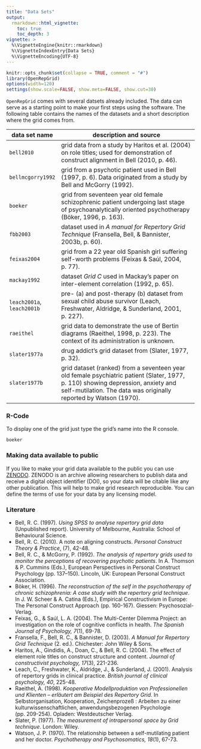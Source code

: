 ```yaml
---
title: "Data Sets"
output: 
  rmarkdown::html_vignette:
    toc: true
    toc_depth: 3
vignette: >
  %\VignetteEngine{knitr::rmarkdown}
  %\VignetteIndexEntry{Data Sets}
  %\VignetteEncoding{UTF-8}
---
```


```r
knitr::opts_chunk$set(collapse = TRUE, comment = "#")
library(OpenRepGrid)
options(width=120)
settings(show.scale=FALSE, show.meta=FALSE, show.cut=30)
```

`OpenRepGrid` comes with several datsets already included. The data can serve as a starting point to make your first steps using the software. The following table contains the names of the datasets and a short description where the grid comes from.

data set name   | description and source
------------- | -------------------------------------------------------------------
`bell2010`	|  grid data from a study by Haritos et al. (2004) on role titles; used for demonstration of construct alignment in Bell (2010, p. 46).
`bellmcgorry1992`   | 	grid from a psychotic patient used in Bell (1997, p. 6). Data originated from a study by Bell and McGorry (1992).
`boeker`  | 	grid from seventeen year old female schizophrenic patient undergoing last stage of psychoanalytically oriented psychotherapy (Böker, 1996, p. 163).
`fbb2003`  |  	dataset used in *A manual for Repertory Grid Technique* (Fransella, Bell, & Bannister, 2003b, p. 60).
`feixas2004`  | 	grid from a 22 year old Spanish girl suffering self-worth problems (Feixas & Saúl, 2004, p. 77).
`mackay1992`  | 	dataset *Grid C* used in Mackay's paper on inter-element correlation (1992, p. 65).
`leach2001a`, `leach2001b` |  pre- (a) and post-therapy (b) dataset from sexual child abuse survivor (Leach, Freshwater, Aldridge, & Sunderland, 2001, p. 227).
`raeithel` |	grid data to demonstrate the use of Bertin diagrams (Raeithel, 1998, p. 223). The context of its administration is unknown.
`slater1977a`  | 	drug addict’s grid dataset from (Slater, 1977, p. 32).
`slater1977b`   | 	grid dataset (ranked) from a seventeen year old female psychiatric patient (Slater, 1977, p. 110) showing depression, anxiety and self-mutilation. The data was originally reported by Watson (1970).

### R-Code

To display one of the grid just type the grid's name into the R console.

```r
boeker
```


### Making data available to public

If you like to make your grid data available to the public you can use [ZENODO](https://zenodo.org/). ZENODO is an archive allowing researchers to publish data and receive a digital object identifier (DOI), so your data will be citable like any other publication. This will help to make grid research reproducible. You can define the terms of use for your data by any licensing model.


### Literature

* Bell, R. C. (1997). *Using SPSS to analyse repertory grid data* (Unpublished report). University of Melbourne, Australia: School of Behavioural Science.
* Bell, R. C. (2010). A note on aligning constructs. *Personal Construct Theory & Practice*, (7), 42-48.
* Bell, R. C., & McGorry, P. (1992). *The analysis of repertory grids used to monitor the perceptions of recovering psychotic patients*. In A. Thomson & P. Cummins (Eds.), European Perspectives in Personal Construct Psychology (pp. 137–150). Lincoln, UK: European Personal Construct Association.
* Böker, H. (1996). *The reconstruction of the self in the psychotherapy of chronic schizophrenia: A case study with the repertory grid technique*. In J. W. Scheer & A. Catina (Eds.), Empirical Constructivism in Europe: The Personal Construct Approach (pp. 160-167). Giessen: Psychosozial-Verlag.
* Feixas, G., & Saúl, L. A. (2004). The Multi-Center Dilemma Project: an investigation on the role of cognitive conflicts in health. *The Spanish Journal of Psychology, 7*(1), 69-78.
* Fransella, F., Bell, R. C., & Bannister, D. (2003). *A Manual for Repertory Grid Technique* (2. ed.). Chichester: John Wiley & Sons.
* Haritos, A., Gindidis, A., Doan, C., & Bell, R. C. (2004). The effect of element role titles on construct structure and content. *Journal of constructivist psychology, 17*(3), 221-236.
* Leach, C., Freshwater, K., Aldridge, J., & Sunderland, J. (2001). Analysis of repertory grids in clinical practice. *British journal of clinical psychology, 40*, 225-48.
* Raeithel, A. (1998). *Kooperative Modellproduktion von Professionellen und Klienten – erläutert am Beispiel des Repertory Grid*. In Selbstorganisation, Kooperation, Zeichenprozeß : Arbeiten zu einer kulturwissenschaftlichen, anwendungsbezogenen Psychologie (pp. 209-254). Opladen: Westdeutscher Verlag.
* Slater, P. (1977). *The measurement of intrapersonal space by Grid technique*. London: Wiley.
* Watson, J. P. (1970). The relationship between a self-mutilating patient and her doctor. *Psychotherapy and Psychosomatics, 18*(1), 67-73.
